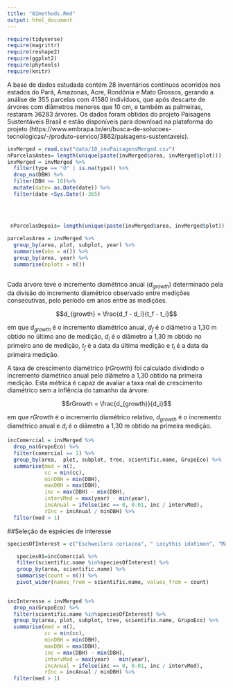 ```yaml
---
title: "02methods.Rmd"
output: html_document
---
```


```r
require(tidyverse)
require(magrittr)
require(reshape2)
require(ggplot2)
require(phytools)
require(knitr)
```

A base de dados estudada contém 28 inventários contínuos ocorridos nos estados do Pará, Amazonas, Acre, Rondônia e Mato Grossos, gerando a análise de 355 parcelas com 41580 indivíduos, que após descarte de árvores com diâmetros menores que 10 cm, e também as palmeiras, restaram 36283 árvores.  Os dados foram obtidos do projeto Paisagens Sustentáveis Brasil e estão disponíveis para download na plataforma do projeto  (https://www.embrapa.br/en/busca-de-solucoes-tecnologicas/-/produto-servico/3862/paisagens-sustentaveis).


```r
invMerged = read.csv("data/10_invPaisagensMerged.csv")
nParcelasAntes= length(unique(paste(invMerged$area, invMerged$plot)))
invMerged = invMerged %>%
  filter(type == "O" | is.na(type)) %>%
  drop_na(DBH) %>%
  filter(DBH >= 10)%>%
  mutate(date= as.Date(date)) %>%
  filter(date <Sys.Date()-365)
  
  
  

 nParcelasDepois= length(unique(paste(invMerged$area, invMerged$plot)))

```

```r
parcelasArea = invMerged %>%
  group_by(area, plot, subplot, year) %>%
  summarise(obs = n()) %>%
  group_by(area, year) %>%
  summarise(nplots = n())
 
```



Cada árvore teve o incremento diamétrico anual ($d_{growth}$) determinado pela da divisão do incremento diamétrico observado entre medições consecutivas, pelo período em anos entre as medições.

$$d_{growth} = \frac{d_f - d_i}{t_f - t_i}$$

em que $d_{growth}$ é o incremento diamétrico anual, $d_f$ é o diâmetro a 1,30 m obtido no último ano de medição, $d_i$ é o diâmetro a 1,30 m obtido no primeiro ano de medição, $t_f$ é a data da última medição e $t_i$ é a data da primeira medição. 

A taxa de crescimento diamétrico ($rGrowth$) foi calculado dividindo o incremento diamétrico anual pelo diâmetro a 1,30 obtido na primeira medição. Esta métrica é capaz de avaliar a taxa real de crescimento diamétrico sem a inflência do tamanho da árvore:

$$rGrowth = \frac{d_{growth}}{d_i}$$

em que $rGrowth$ é o incremento diamétrico relativo, $d_{growth}$ é o incremento diamétrico anual e $d_i$ é o diâmetro a 1,30 m obtido na primeira medição.



```r

incComercial = invMerged %>%
  drop_na(GrupoEco) %>%
  filter(comercial == 1) %>%
  group_by(area,  plot, subplot, tree, scientific.name, GrupoEco) %>%
  summarise(med = n(),
            cc = min(cc), 
            minDBH = min(DBH), 
            maxDBH = max(DBH), 
            inc = max(DBH) - min(DBH), 
            intervMed = max(year) - min(year), 
            incAnual = ifelse(inc == 0, 0.01, inc / intervMed),
            rInc = incAnual / minDBH) %>%
  filter(med > 1)

```



##Seleção de espécies de interesse


```r
speciesOfInterest = c("Eschweilera coriacea", " Lecythis idatimon", "Manilkara huberi", "Tetragastris panamensis", "Inga marginata", "Lecythis lurida", "Pseudopiptadenia suaveolens", "Inga thibaudiana",  "Dialium guianense", "Neea oppositifolia", "Jacaranda copaia", "Nectandra cuspidata", "Laetia procera", "Tachigali paniculata",  "Minquartia guianensis", "Inga alba",  "Carapa guianensis", " Licania heteromorpha", "Zollernia paraensis", "Lecythis pisonis", "Dinizia excelsa", "Ocotea cernua", " Poecilanthe effusa")

   species01=incComercial %>%
   filter(scientific.name %in%speciesOfInterest) %>%
   group_by(area, scientific.name) %>%
   summarise(count = n()) %>%
   pivot_wider(names_from = scientific.name, values_from = count)
   
```


```r

incInteresse = invMerged %>%
  drop_na(GrupoEco) %>%
  filter(scientific.name %in%speciesOfInterest) %>%
  group_by(area, plot, subplot, tree, scientific.name, GrupoEco) %>%
  summarise(med = n(),
            cc = min(cc), 
            minDBH = min(DBH), 
            maxDBH = max(DBH), 
            inc = max(DBH) - min(DBH), 
            intervMed = max(year) - min(year), 
            incAnual = ifelse(inc == 0, 0.01, inc / intervMed),
            rInc = incAnual / minDBH) %>%
  filter(med > 1)

```

